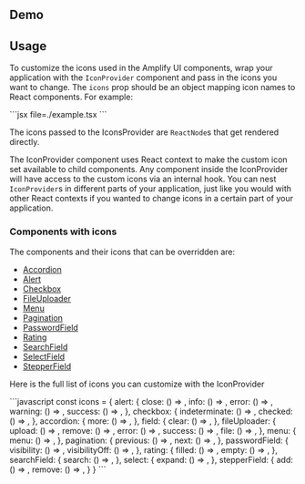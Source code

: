 

## Demo

<IconSwitcher />

## Usage

To customize the icons used in the Amplify UI components, wrap your application with the `IconProvider` component and pass in the icons you want to change. The `icons` prop should be an object mapping icon names to React components. For example:

<Example>
  <IconProviderExample />
  
  <ExampleCode>
    ```jsx file=./example.tsx
    ```
  </ExampleCode>
</Example>

The icons passed to the IconsProvider are `ReactNode`s that get rendered directly. 

The IconProvider component uses React context to make the custom icon set available to child components. Any component inside the IconProvider will have access to the custom icons via an internal hook. You can nest `IconProvider`s in different parts of your application, just like you would with other React contexts if you wanted to change icons in a certain part of your application.


### Components with icons

The components and their icons that can be overridden are:

* [Accordion](../components/accordion)
* [Alert](../components/alert)
* [Checkbox](../components/checkboxfield)
* [FileUploader](../connected-components/storage/fileuploader)
* [Menu](../components/menu)
* [Pagination](../components/pagination)
* [PasswordField](../components/passwordfield)
* [Rating](../components/rating)
* [SearchField](../components/searchfield)
* [SelectField](../components/selectfield)
* [StepperField](../components/stepperfield)

Here is the full list of icons you can customize with the IconProvider

<Example>
<ExampleCode>
```javascript
const icons = {
  alert: {
    close: () => </>,
    info: () => </>,
    error: () => </>,
    warning: () => </>,
    success: () => </>,
  },
  checkbox: {
    indeterminate: () => </>,
    checked: () => </>,
  },
  accordion: {
    more: () => </>,
  },
  field: {
    clear: () => </>,
  },
  fileUploader: {
    upload: () => </>,
    remove: () => </>,
    error: () => </>,
    success: () => </>,
    file: () => </>,
  },
  menu: {
    menu: () => </>,
  },
  pagination: {
    previous: () => </>,
    next: () => </>,
  },
  passwordField: {
    visibility: () => </>,
    visibilityOff: () => </>,
  },
  rating: {
    filled: () => </>,
    empty: () => </>,
  },
  searchField: {
    search: () => </>,
  },
  select: {
    expand: () => </>,
  },
  stepperField: {
    add: () => </>,
    remove: () => </>,
  }
}
```
</ExampleCode>
</Example>
